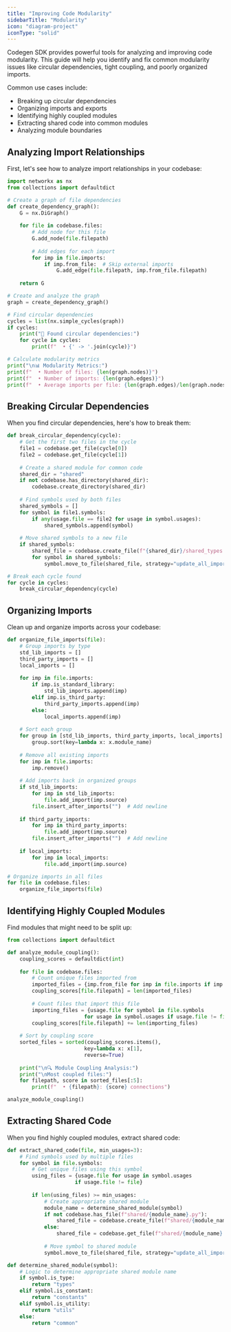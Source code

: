 ```yaml
---
title: "Improving Code Modularity"
sidebarTitle: "Modularity"
icon: "diagram-project"
iconType: "solid"
---
```


Codegen SDK provides powerful tools for analyzing and improving code modularity. This guide will help you identify and fix common modularity issues like circular dependencies, tight coupling, and poorly organized imports.

Common use cases include:
- Breaking up circular dependencies
- Organizing imports and exports
- Identifying highly coupled modules
- Extracting shared code into common modules
- Analyzing module boundaries

## Analyzing Import Relationships

First, let's see how to analyze import relationships in your codebase:

```python
import networkx as nx
from collections import defaultdict

# Create a graph of file dependencies
def create_dependency_graph():
    G = nx.DiGraph()
    
    for file in codebase.files:
        # Add node for this file
        G.add_node(file.filepath)
        
        # Add edges for each import
        for imp in file.imports:
            if imp.from_file:  # Skip external imports
                G.add_edge(file.filepath, imp.from_file.filepath)
    
    return G

# Create and analyze the graph
graph = create_dependency_graph()

# Find circular dependencies
cycles = list(nx.simple_cycles(graph))
if cycles:
    print("🔄 Found circular dependencies:")
    for cycle in cycles:
        print(f"  • {' -> '.join(cycle)}")

# Calculate modularity metrics
print("\n📊 Modularity Metrics:")
print(f"  • Number of files: {len(graph.nodes)}")
print(f"  • Number of imports: {len(graph.edges)}")
print(f"  • Average imports per file: {len(graph.edges)/len(graph.nodes):.1f}")
```

## Breaking Circular Dependencies

When you find circular dependencies, here's how to break them:

```python
def break_circular_dependency(cycle):
    # Get the first two files in the cycle
    file1 = codebase.get_file(cycle[0])
    file2 = codebase.get_file(cycle[1])
    
    # Create a shared module for common code
    shared_dir = "shared"
    if not codebase.has_directory(shared_dir):
        codebase.create_directory(shared_dir)
    
    # Find symbols used by both files
    shared_symbols = []
    for symbol in file1.symbols:
        if any(usage.file == file2 for usage in symbol.usages):
            shared_symbols.append(symbol)
    
    # Move shared symbols to a new file
    if shared_symbols:
        shared_file = codebase.create_file(f"{shared_dir}/shared_types.py")
        for symbol in shared_symbols:
            symbol.move_to_file(shared_file, strategy="update_all_imports")

# Break each cycle found
for cycle in cycles:
    break_circular_dependency(cycle)
```

## Organizing Imports

Clean up and organize imports across your codebase:

```python
def organize_file_imports(file):
    # Group imports by type
    std_lib_imports = []
    third_party_imports = []
    local_imports = []
    
    for imp in file.imports:
        if imp.is_standard_library:
            std_lib_imports.append(imp)
        elif imp.is_third_party:
            third_party_imports.append(imp)
        else:
            local_imports.append(imp)
    
    # Sort each group
    for group in [std_lib_imports, third_party_imports, local_imports]:
        group.sort(key=lambda x: x.module_name)
    
    # Remove all existing imports
    for imp in file.imports:
        imp.remove()
    
    # Add imports back in organized groups
    if std_lib_imports:
        for imp in std_lib_imports:
            file.add_import(imp.source)
        file.insert_after_imports("")  # Add newline
        
    if third_party_imports:
        for imp in third_party_imports:
            file.add_import(imp.source)
        file.insert_after_imports("")  # Add newline
        
    if local_imports:
        for imp in local_imports:
            file.add_import(imp.source)

# Organize imports in all files
for file in codebase.files:
    organize_file_imports(file)
```

## Identifying Highly Coupled Modules

Find modules that might need to be split up:

```python
from collections import defaultdict

def analyze_module_coupling():
    coupling_scores = defaultdict(int)
    
    for file in codebase.files:
        # Count unique files imported from
        imported_files = {imp.from_file for imp in file.imports if imp.from_file}
        coupling_scores[file.filepath] = len(imported_files)
        
        # Count files that import this file
        importing_files = {usage.file for symbol in file.symbols 
                         for usage in symbol.usages if usage.file != file}
        coupling_scores[file.filepath] += len(importing_files)
    
    # Sort by coupling score
    sorted_files = sorted(coupling_scores.items(), 
                         key=lambda x: x[1], 
                         reverse=True)
    
    print("\n🔍 Module Coupling Analysis:")
    print("\nMost coupled files:")
    for filepath, score in sorted_files[:5]:
        print(f"  • {filepath}: {score} connections")

analyze_module_coupling()
```

## Extracting Shared Code

When you find highly coupled modules, extract shared code:

```python
def extract_shared_code(file, min_usages=3):
    # Find symbols used by multiple files
    for symbol in file.symbols:
        # Get unique files using this symbol
        using_files = {usage.file for usage in symbol.usages 
                      if usage.file != file}
        
        if len(using_files) >= min_usages:
            # Create appropriate shared module
            module_name = determine_shared_module(symbol)
            if not codebase.has_file(f"shared/{module_name}.py"):
                shared_file = codebase.create_file(f"shared/{module_name}.py")
            else:
                shared_file = codebase.get_file(f"shared/{module_name}.py")
            
            # Move symbol to shared module
            symbol.move_to_file(shared_file, strategy="update_all_imports")

def determine_shared_module(symbol):
    # Logic to determine appropriate shared module name
    if symbol.is_type:
        return "types"
    elif symbol.is_constant:
        return "constants"
    elif symbol.is_utility:
        return "utils"
    else:
        return "common"
```